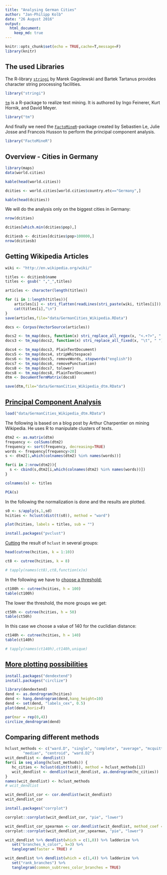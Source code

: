 ```yaml
---
title: "Analysing German Cities"
author: "Jan-Philipp Kolb"
date: "26 August 2016"
output:
  html_document:
    keep_md: true
---
```


```r
knitr::opts_chunk$set(echo = TRUE,cache=T,message=F)
library(knitr)
```

## The used Libraries

The R-library [`stringi`](http://stringi.rexamine.com/) by Marek Gagolewski and Bartek Tartanus provides character string processing facilities.

```r
library("stringi")
```

[`tm`](http://www.jstatsoft.org/v25/i05/) is a R-package to realize text mining. It is authored by Ingo Feinerer, Kurt Hornik, and David Meyer.

```r
library("tm")
```

And finally we need the [`FactoMineR`](https://cran.r-project.org/web/packages/FactoMineR/vignettes/FactoMineR.pdf)-package created by Sebastien Le, Julie Josse and Francois Husson to perform the principal component analysis. 

```r
library("FactoMineR")
```



## Overview - Cities in Germany

```r
library(maps)
data(world.cities)
```

```r
kable(head(world.cities))
```

```r
dcities <- world.cities[world.cities$country.etc=="Germany",]
```

```r
kable(head(dcities))
```

We will do the analysis only on the biggest cities in Germany:

```r
nrow(dcities)

dcities[which.min(dcities$pop),]

dcitiesb <- dcities[dcities$pop>100000,]
nrow(dcitiesb)
```


## Getting Wikipedia Articles

```r
wiki <- "http://en.wikipedia.org/wiki/"

titles <- dcitiesb$name
titles <- gsub(" ","_",titles)
```

```r
articles <- character(length(titles))

for (i in 1:length(titles)){
    articles[i] <- stri_flatten(readLines(stri_paste(wiki, titles[i])), col = " ")
    cat(titles[i],"\n")
}
save(articles,file="data/GermanCities_Wikipedia.RData")
```

```r
docs <- Corpus(VectorSource(articles))

docs2 <- tm_map(docs, function(x) stri_replace_all_regex(x, "<.+?>", " "))
docs3 <- tm_map(docs2, function(x) stri_replace_all_fixed(x, "\t", " "))

docs4 <- tm_map(docs3, PlainTextDocument)
docs5 <- tm_map(docs4, stripWhitespace)
docs6 <- tm_map(docs5, removeWords, stopwords("english"))
docs7 <- tm_map(docs6, removePunctuation)
docs8 <- tm_map(docs7, tolower)
docs8 <- tm_map(docs8, PlainTextDocument)
dtm <- DocumentTermMatrix(docs8)  

save(dtm,file="data/GermanCities_Wikipedia_dtm.RData")
```


## [Principal Component Analysis](https://dzone.com/articles/manipulate-clusters-of-texts)

```r
load("data/GermanCities_Wikipedia_dtm.RData")
```


The following is based on a blog post by  Arthur Charpentier on mining Wikipedia. He uses R to manipulate clusters of texts.

```r
dtm2 <- as.matrix(dtm)
frequency <- colSums(dtm2)
frequency <- sort(frequency, decreasing=TRUE)
words <- frequency[frequency>20]
s <- dtm2[1,which(colnames(dtm2) %in% names(words))]

for(i in 2:nrow(dtm2)){
  s <- cbind(s,dtm2[i,which(colnames(dtm2) %in% names(words))])
} 

colnames(s) <- titles
```

```r
PCA(s)
```


In the following the normalization is done and the results are plotted. 

```r
s0 <- s/apply(s,1,sd)
hcities <- hclust(dist(t(s0)), method = "ward")

plot(hcities, labels = titles, sub = "")
```

```r
install.packages("pvclust")
```


[Cutting](https://stat.ethz.ch/R-manual/R-devel/library/stats/html/cutree.html) the result of `hclust` in several groups:

```r
head(cutree(hcities, k = 1:10))

ct8 <- cutree(hcities, k = 8)

# tapply(names(ct8),ct8,function(x)x)
```

In the following we have to [choose a threshold:](https://www.uni-due.de/imperia/md/content/soziologie/stein/skript_clusteranalyse_sose2011.pdf)

```r
ct100h <- cutree(hcities, h = 100)
table(ct100h)
```

The lower the threshold, the more groups we get:

```r
ct50h <- cutree(hcities, h = 50)
table(ct50h)
```

In this case we choose a value of 140 for the cuclidian distance:

```r
ct140h <- cutree(hcities, h = 140)
table(ct140h)
```

```r
# tapply(names(ct140h),ct140h,unique)
```



## [More plotting possibilities](https://cran.r-project.org/web/packages/dendextend/vignettes/Cluster_Analysis.html)

```r
install.packages("dendextend")
install.packages("circlize")
```


```r
library(dendextend)
dend <- as.dendrogram(hcities)
dend <- hang.dendrogram(dend,hang_height=10)
dend <- set(dend, "labels_cex", 0.5)
plot(dend,horiz=F)
```

```r
par(mar = rep(0,4))
circlize_dendrogram(dend)
```

## Comparing different methods

```r
hclust_methods <- c("ward.D", "single", "complete", "average", "mcquitty", 
        "median", "centroid", "ward.D2")
wcit_dendlist <- dendlist()
for(i in seq_along(hclust_methods)) {
   hc_cities <- hclust(dist(t(s0)), method = hclust_methods[i])   
   wcit_dendlist <- dendlist(wcit_dendlist, as.dendrogram(hc_cities))
}
names(wcit_dendlist) <- hclust_methods
# wcit_dendlist
```

```r
wcit_dendlist_cor <- cor.dendlist(wcit_dendlist)
wcit_dendlist_cor
```

```r
install.packages("corrplot")
```


```r
corrplot::corrplot(wcit_dendlist_cor, "pie", "lower")
```

```r
wcit_dendlist_cor_spearman <- cor.dendlist(wcit_dendlist, method_coef = "spearman")
corrplot::corrplot(wcit_dendlist_cor_spearman, "pie", "lower")
```

```r
wcit_dendlist %>% dendlist(which = c(1,8)) %>% ladderize %>% 
   set("branches_k_color", k=3) %>% 
   tanglegram(faster = TRUE) # 
```

```r
wcit_dendlist %>% dendlist(which = c(1,4)) %>% ladderize %>% 
   set("rank_branches") %>%
   tanglegram(common_subtrees_color_branches = TRUE)
```


